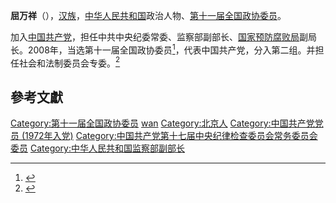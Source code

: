 '''屈万祥'''（{{bd|1949年||}}），[[汉族|汉族]]，[[中华人民共和国|中华人民共和国]]政治人物、[[第十一届全国政协委员|第十一届全国政协委员]]。

加入[[中国共产党|中国共产党]]，担任中共中央纪委常委、监察部副部长、[[国家预防腐败局|国家预防腐败局]]副局长。2008年，当选第十一届全国政协委员<ref>{{cite news|title=第十一届全国政协委员名单|url=http://www.indaa.com.cn/zt/2009qglh/zxzs/200903/t20090303_127573.html|accessdate=2013-04-09|newspaper=新华社北京1月25日电 中国人民政治协商会议第十一届全国委员会委员名单(共2237人，2008年1月25日政协第十届全国委员会常务委员会第二十次会议通过)|date=2008年1月25日|deadurl=yes|archiveurl=https://web.archive.org/web/20130928014403/http://www.indaa.com.cn/zt/2009qglh/zxzs/200903/t20090303_127573.html|archivedate=2013年9月28日|df=}}</ref>，代表中国共产党，分入第二组。并担任社会和法制委员会专委。<ref>{{cite news|title=全国政协信息-屈万祥|url=http://www.cppcc.gov.cn/CMS/wylibary/showJcwyxtInfoWylibary.action?tabJcwyxt.guid=11W0000710&wytype=wjwy|accessdate=2013-04-11|newspaper=全国政协委员会}}</ref>

==參考文獻==
{{reflist}}
{{中国政治人物小作品}}
{{DEFAULTSORT:qu wanxiang}}
[[Category:第十一届全国政协委员|Category:第十一届全国政协委员]]
[[Category:屈姓|wan]]
[[Category:北京人|Category:北京人]]
[[Category:中国共产党党员_(1972年入党)|Category:中国共产党党员 (1972年入党)]]
[[Category:中国共产党第十七届中央纪律检查委员会常务委员会委员|Category:中国共产党第十七届中央纪律检查委员会常务委员会委员]]
[[Category:中华人民共和国监察部副部长|Category:中华人民共和国监察部副部长]]